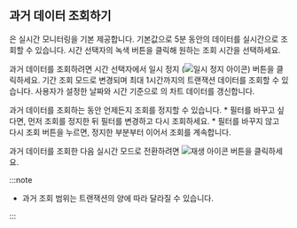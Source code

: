 ## 과거 데이터 조회하기

<Cmdname sid="transaction_map" className="uitext" />은 실시간 모니터링을 기본 제공합니다. 기본값으로 5분 동안의 데이터를 실시간으로 조회할 수 있습니다. 시간 선택자의 녹색 버튼을 클릭해 원하는 조회 시간을 선택하세요.

과거 데이터를 조회하려면 시간 선택자에서 일시 정지 (![일시 정지 아이콘](/img/ico-pause.svg)) 버튼을 클릭하세요. 기간 조회 모드로 변경되며 최대 1시간까지의 트랜잭션 데이터를 조회할 수 있습니다. 사용자가 설정한 날짜와 시간 기준으로 <Cmdname sid="transaction_map" className="uitext" />의 차트 데이터를 갱신합니다.

과거 데이터를 조회하는 동안 언제든지 조회를 정지할 수 있습니다.
    * 필터를 바꾸고 싶다면, 먼저 조회를 정지한 뒤 필터를 변경하고 다시 조회하세요.
    * 필터를 바꾸지 않고 다시 조회 버튼을 누르면, 정지한 부분부터 이어서 조회를 계속합니다.

과거 데이터를 조회한 다음 실시간 모드로 전환하려면 ![재생 아이콘](/img/ico-play-time.svg) 버튼을 클릭하세요.


:::note

* 과거 조회 범위는 트랜잭션의 양에 따라 달라질 수 있습니다.

:::